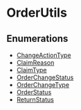 
# OrderUtils

## Enumerations

- [ChangeActionType](../OrderUtils/enums/utils.OrderUtils.ChangeActionType/page.mdx)
- [ClaimReason](../OrderUtils/enums/utils.OrderUtils.ClaimReason/page.mdx)
- [ClaimType](../OrderUtils/enums/utils.OrderUtils.ClaimType/page.mdx)
- [OrderChangeStatus](../OrderUtils/enums/utils.OrderUtils.OrderChangeStatus/page.mdx)
- [OrderChangeType](../OrderUtils/enums/utils.OrderUtils.OrderChangeType/page.mdx)
- [OrderStatus](../OrderUtils/enums/utils.OrderUtils.OrderStatus/page.mdx)
- [ReturnStatus](../OrderUtils/enums/utils.OrderUtils.ReturnStatus/page.mdx)
